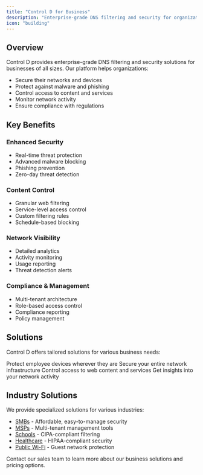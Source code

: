 ```yaml
---
title: "Control D for Business"
description: "Enterprise-grade DNS filtering and security for organizations"
icon: "building"
---
```


## Overview

Control D provides enterprise-grade DNS filtering and security solutions for businesses of all sizes. Our platform helps organizations:

- Secure their networks and devices
- Protect against malware and phishing
- Control access to content and services
- Monitor network activity
- Ensure compliance with regulations

## Key Benefits

### Enhanced Security
- Real-time threat protection
- Advanced malware blocking
- Phishing prevention
- Zero-day threat detection

### Content Control
- Granular web filtering
- Service-level access control
- Custom filtering rules
- Schedule-based blocking

### Network Visibility
- Detailed analytics
- Activity monitoring
- Usage reporting
- Threat detection alerts

### Compliance & Management
- Multi-tenant architecture
- Role-based access control
- Compliance reporting
- Policy management

## Solutions

Control D offers tailored solutions for various business needs:

<CardGroup>
  <Card title="Secure End User Devices" icon="laptop" href="/control-d/business/solutions/secure-end-user-devices">
    Protect employee devices wherever they are
  </Card>
  <Card title="Protect Networks" icon="shield" href="/control-d/business/solutions/protect-whole-networks">
    Secure your entire network infrastructure
  </Card>
  <Card title="Content Filtering" icon="filter" href="/control-d/business/solutions/block-unwanted-content">
    Control access to web content and services
  </Card>
  <Card title="Analytics" icon="chart-line" href="/control-d/business/solutions/gain-actionable-insights">
    Get insights into your network activity
  </Card>
</CardGroup>

## Industry Solutions

We provide specialized solutions for various industries:

- [SMBs](/control-d/business/industries/smbs) - Affordable, easy-to-manage security
- [MSPs](/control-d/business/industries/msps) - Multi-tenant management tools
- [Schools](/control-d/business/industries/schools) - CIPA-compliant filtering
- [Healthcare](/control-d/business/industries/healthcare) - HIPAA-compliant security
- [Public Wi-Fi](/control-d/business/industries/public-wifi) - Guest network protection

<Tip>
Contact our sales team to learn more about our business solutions and pricing options.
</Tip> 